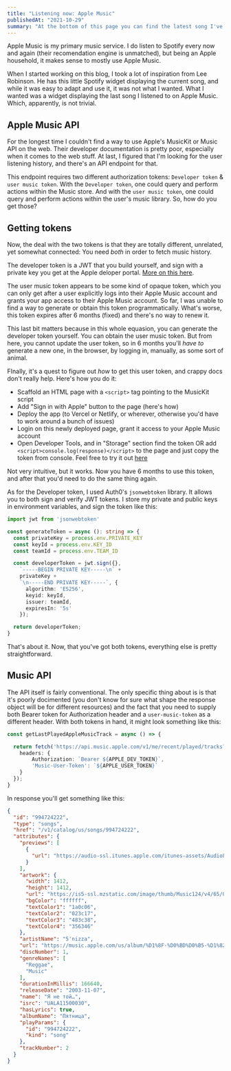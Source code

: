 ```yaml
---
title: "Listening now: Apple Music"
publishedAt: "2021-10-29"
summary: "At the bottom of this page you can find the latest song I've listened to on Apple Music. Here's how I made it works."
---
```


Apple Music is my primary music service. I do listen to Spotify every now and again (their recomendation engine is unmatched), but being an Apple household, it makes sense to mostly use Apple Music. 

When I started working on this blog, I took a lot of inspiration from Lee Robinson. He has this little Spotify widget displaying the current song, and while it was easy to adapt and use it, it was not what I wanted. What I wanted was a widget displaying the last song I listened to on Apple Music. Which, apparently, is not trivial.

## Apple Music API

For the longest time I couldn't find a way to use Apple's MusicKit or Music API on the web. Their developer documentation is pretty poor, especially when it comes to the web stuff. At last, I figured that I'm looking for the user listening history, and there's an API endpoint for that.

This endpoint requires two different authorization tokens: `Developer token` & `user music token`. With the `Developer token`, one could query and perform actions within the Music store. And with the `user music token`, one could query and perform actions within the user's music library. So, how do you get those?

## Getting tokens

Now, the deal with the two tokens is that they are totally different, unrelated, yet somewhat connected: You need _both_ in order to fetch music history.

The developer token is a JWT that you build yourself, and sign with a private key you get at the Apple deloper portal. [More on this here](https://developer.apple.com/documentation/applemusicapi/getting_keys_and_creating_tokens).

The user music token appears to be some kind of opaque token, which you can only get after a user explicitly logs into their Apple Music account and grants your app access to their Apple Music account. So far, I was unable to find a way to generate or obtain this token programmatically. What's worse, this token expires after 6 months (fixed) and there's no way to renew it.

This last bit matters because in this whole equasion, you can generate the developer token yourself. You can obtain the user music token. But from here, you cannot update the user token, so in 6 months you'll *have to* generate a new one, in the browser, by logging in, manually, as some sort of animal.

FInally, it's a quest to figure out _how_ to get this user token, and crappy docs don't really help. Here's how you do it:

- Scaffold an HTML page with a `<script>` tag pointing to the MusicKit script
- Add "Sign in with Apple" button to the page (here's how)
- Deploy the app (to Vercel or Netlify, or wherever, otherwise you'd have to work around a bunch of issues)
- Login on this newly deployed page, grant it access to your Apple Music account
- Open Developer Tools, and in "Storage" section find the token OR add `<script>console.log(response)</script>` to the page and just copy the token from console. Feel free to try it out [here]()

Not very intuitive, but it works. Now you have 6 months to use this token, and after that you'd need to do the same thing again.

As for the Developer token, I used Auth0's `jsonwebtoken` library. It allows you to both sign and verify JWT tokens. I store my private and public keys in environment variables, and sign the token like this:

```typescript
import jwt from 'jsonwebtoken'

const generateToken = async (): string => {
  const privateKey = process.env.PRIVATE_KEY
  const keyId = process.env.KEY_ID
  const teamId = process.env.TEAM_ID

  const developerToken = jwt.sign({}, 
    `-----BEGIN PRIVATE KEY-----\n` + 
    privateKey + 
    `\n-----END PRIVATE KEY-----`, { 
      algorithm: 'ES256', 
      keyid: keyId, 
      issuer: teamId, 
      expiresIn: '5s'
    });

  return developerToken;
}
```

That's about it. Now, that you've got both tokens, everything else is pretty straightforward.

## Music API

The API itself is fairly conventional. The only specific thing about is is that it's poorly docimented (you don't know for sure what shape the response object will be for different resources) and the fact that you need to supply both Bearer token for Authorization header and a `user-music-token` as a different header. With both tokens in hand, it might look something like this:

```typescript
const getLastPlayedAppleMusicTrack = async () => {

  return fetch('https://api.music.apple.com/v1/me/recent/played/tracks?types=songs' {
    headers: {
        Authorization: `Bearer ${APPLE_DEV_TOKEN}`,
        'Music-User-Token': `${APPLE_USER_TOKEN}`
    }
  });
}
```

In response you'll get something like this:

```json
{
  "id": "994724222",
  "type": "songs",
  "href": "/v1/catalog/us/songs/994724222",
  "attributes": {
    "previews": [
      {
        "url": "https://audio-ssl.itunes.apple.com/itunes-assets/AudioPreview125/v4/10/fd/80/10fd8022-fcc4-682b-f987-3f56a35de1a5/mzaf_6476922705197379324.plus.aac.p.m4a"
      }
    ],
    "artwork": {
      "width": 1412,
      "height": 1412,
      "url": "https://is5-ssl.mzstatic.com/image/thumb/Music124/v4/65/07/df/6507dfce-ca4f-254e-3eae-6fc2ad4e255b/5nizza.jpg/{w}x{h}bb.jpg",
      "bgColor": "ffffff",
      "textColor1": "1a0c06",
      "textColor2": "023c17",
      "textColor3": "483c38",
      "textColor4": "356346"
    },
    "artistName": "5'nizza",
    "url": "https://music.apple.com/us/album/%D1%8F-%D0%BD%D0%B5-%D1%82%D0%BE%D0%B9/994724217?i=994724222",
    "discNumber": 1,
    "genreNames": [
      "Reggae",
      "Music"
    ],
    "durationInMillis": 166640,
    "releaseDate": "2003-11-07",
    "name": "Я не той…",
    "isrc": "UALA11500030",
    "hasLyrics": true,
    "albumName": "Пятница",
    "playParams": {
      "id": "994724222",
      "kind": "song"
    },
    "trackNumber": 2
  }
}
```

